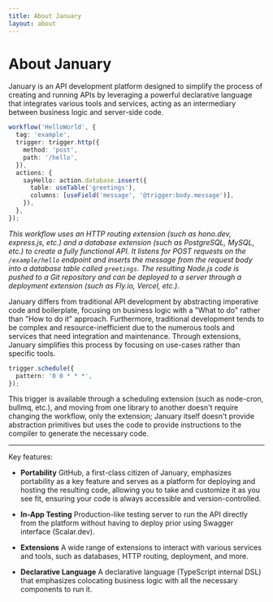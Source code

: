 ```yaml
---
title: About January
layout: about
---
```


# About January

January is an API development platform designed to simplify the process of creating and running APIs by leveraging a powerful declarative language that integrates various tools and services, acting as an intermediary between business logic and server-side code.

```ts
workflow('HelloWorld', {
  tag: 'example',
  trigger: trigger.http({
    method: 'post',
    path: '/hello',
  }),
  actions: {
    sayHello: action.database.insert({
      table: useTable('greetings'),
      columns: [useField('message', '@trigger:body.message')],
    }),
  },
});
```

_This workflow uses an HTTP routing extension (such as hono.dev, express.js,  etc.) and a database extension (such as PostgreSQL, MySQL, etc.) to create a fully functional API. It listens for POST requests on the `/example/hello` endpoint and inserts the message from the request body into a database table called `greetings`. The resulting Node.js code is pushed to a Git repository and can be deployed to a server through a deployment extension (such as Fly.io, Vercel, etc.)._

January differs from traditional API development by abstracting imperative code and boilerplate, focusing on business logic with a "What to do" rather than "How to do it" approach. Furthermore, traditional development tends to be complex and resource-inefficient due to the numerous tools and services that need integration and maintenance. Through extensions, January simplifies this process by focusing on use-cases rather than specific tools.

```ts
trigger.schedule({
  pattern: '0 0 * * *',
});
```

This trigger is available through a scheduling extension (such as node-cron, bullmq, etc.), and moving from one library to another doesn't require changing the workflow, only the extension; January itself doesn't provide abstraction primitives but uses the code to provide instructions to the compiler to generate the necessary code.

---

Key features:

- **Portability**
  GitHub, a first-class citizen of January, emphasizes portability as a key feature and serves as a platform for deploying and hosting the resulting code, allowing you to take and customize it as you see fit, ensuring your code is always accessible and version-controlled.

- **In-App Testing**
  Production-like testing server to run the API directly from the platform without having to deploy prior using Swagger interface (Scalar.dev).

- **Extensions**
  A wide range of extensions to interact with various services and tools, such as databases, HTTP routing, deployment, and more.

- **Declarative Language**
  A declarative language (TypeScript internal DSL) that emphasizes colocating business logic with all the necessary components to run it.

[blocking vs. non-blocking]: /learn/asynchronous-work/overview-of-blocking-vs-non-blocking
[`child_process.fork()`]: https://nodejs.org/api/child_process.html
[`cluster`]: https://nodejs.org/api/cluster.html
[event machine]: https://github.com/eventmachine/eventmachine
[twisted]: https://twisted.org/
